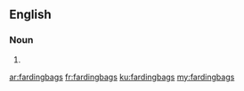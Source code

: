 ==English==

===Noun===
{{head|en}}

# {{plural of|fardingbag}}

[[ar:fardingbags]]
[[fr:fardingbags]]
[[ku:fardingbags]]
[[my:fardingbags]]
